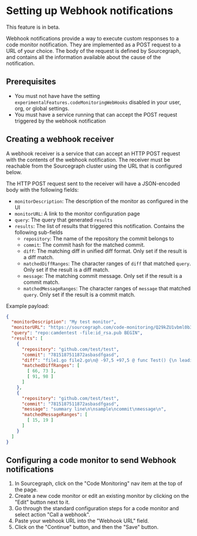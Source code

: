 # Setting up Webhook notifications

<Callout type="note">This feature is in beta.</Callout>

Webhook notifications provide a way to execute custom responses to a code monitor notification.
They are implemented as a POST request to a URL of your choice. The body of the request is defined
by Sourcegraph, and contains all the information available about the cause of the notification.

## Prerequisites

- You must not have have the setting `experimentalFeatures.codeMonitoringWebHooks` disabled in your user, org, or global settings.
- You must have a service running that can accept the POST request triggered by the webhook notification

## Creating a webhook receiver

A webhook receiver is a service that can accept an HTTP POST request with the contents of the webhook notification.
The receiver must be reachable from the Sourcegraph cluster using the URL that is configured below.

The HTTP POST request sent to the receiver will have a JSON-encoded body with the following fields:

- `monitorDescription`: The description of the monitor as configured in the UI
- `monitorURL`: A link to the monitor configuration page
- `query`: The query that generated `results`
- `results`: The list of results that triggered this notification. Contains the following sub-fields
  - `repository`: The name of the repository the commit belongs to
  - `commit`: The commit hash for the matched commit.
  - `diff`: The matching diff in unified diff format. Only set if the result is a diff match.
  - `matchedDiffRanges`: The character ranges of `diff` that matched `query`. Only set if the result is a diff match.
  - `message`: The matching commit message. Only set if the result is a commit match.
  - `matchedMessageRanges`: The character ranges of `message` that matched `query`. Only set if the result is a commit match.

Example payload:
```json
{
  "monitorDescription": "My test monitor",
  "monitorURL": "https://sourcegraph.com/code-monitoring/Q29kZU1vbml0b3I6NDI=?utm_source=",
  "query": "repo:camdentest -file:id_rsa.pub BEGIN",
  "results": [
    {
      "repository": "github.com/test/test",
      "commit": "7815187511872asbasdfgasd",
      "diff": "file1.go file2.go\n@ -97,5 +97,5 @ func Test() {\n leading context\n+matched added\n-matched removed\n trailing context\n",
      "matchedDiffRanges": [
        [ 66, 73 ],
        [ 91, 98 ]
      ]
    },
    {
      "repository": "github.com/test/test",
      "commit": "7815187511872asbasdfgasd",
      "message": "summary line\n\nsample\ncommit\nmessage\n",
      "matchedMessageRanges": [
        [ 15, 19 ]
      ]
    }
  ]
}
```

## Configuring a code monitor to send Webhook notifications

1. In Sourcegraph, click on the "Code Monitoring" nav item at the top of the page.
1. Create a new code monitor or edit an existing monitor by clicking on the "Edit" button next to it.
1. Go through the standard configuration steps for a code monitor and select action "Call a webhook".
1. Paste your webhook URL into the "Webhook URL" field.
1. Click on the "Continue" button, and then the "Save" button.

